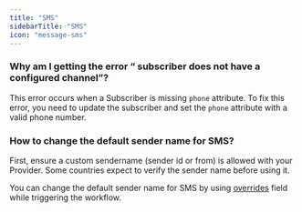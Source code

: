 ```yaml
---
title: "SMS"
sidebarTitle: "SMS"
icon: "message-sms"
---
```


### Why am I getting the error “ subscriber does not have a configured channel”?
This error occurs when a Subscriber is missing `phone` attribute. To fix this error, you need to update the subscriber and set the `phone` attribute with a valid phone number.

### How to change the default sender name for SMS?
First, ensure a custom sendername (sender id or from) is allowed with your Provider. Some countries expect to verify the sender name before using it. 

You can change the default sender name for SMS by using [overrides](/channels-and-providers/sms/overview#sending-sms-overrides) field while triggering the workflow.


<Snippet file="contact-support.mdx" />